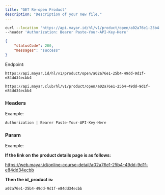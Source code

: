 ```yaml
---
title: "GET Re-open Product"
description: "Description of your new file."
---
```


<RequestExample>

```bash Request Example
curl --location 'https://api.mayar.id/hl/v1/product/open/a02a76e1-25b4-49dd-9d1f-e84dd34ecbb4' \
--header 'Authorization: Bearer Paste-Your-API-Key-Here'
```

</RequestExample>

<ResponseExample>

```json Response Example 200
{
    "statusCode": 200,
    "messages": "success"
}
```

</ResponseExample>

Endpoint:

<CodeGroup>

```Production Production
https://api.mayar.id/hl/v1/product/open/a02a76e1-25b4-49dd-9d1f-e84dd34ecbb4
```


```Sandbox Sandbox
https://api.mayar.club/hl/v1/product/open/a02a76e1-25b4-49dd-9d1f-e84dd34ecbb4
```

</CodeGroup>

### Headers

<ResponseField name="Authorization" type="string" required>
  Example:

  `Authorization | Bearer Paste-Your-API-Key-Here`
</ResponseField>

### Param

<ParamField path="id_product" type="string" required>
  Example:

  **If the link on the product details page is as follows:**

  https://web.mayar.id/online-course-detail/a02a76e1-25b4-49dd-9d1f-e84dd34ecbb

  **Then the id_product is:**

  `a02a76e1-25b4-49dd-9d1f-e84dd34ecbb`
</ParamField>